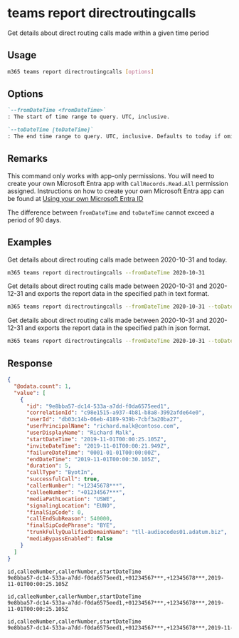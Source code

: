 
# teams report directroutingcalls

Get details about direct routing calls made within a given time period

## Usage

```sh
m365 teams report directroutingcalls [options]
```

## Options

```md definition-list
`--fromDateTime <fromDateTime>`
: The start of time range to query. UTC, inclusive.

`--toDateTime [toDateTime]`
: The end time range to query. UTC, inclusive. Defaults to today if omitted.
```

<Global />

## Remarks

This command only works with app-only permissions. You will need to create your own Microsoft Entra app with `CallRecords.Read.All` permission assigned. Instructions on how to create your own Microsoft Entra app can be found at [Using your own Microsoft Entra ID](../../../user-guide/using-own-identity.mdx)

The difference between `fromDateTime` and `toDateTime` cannot exceed a period of 90 days.

## Examples

Get details about direct routing calls made between 2020-10-31 and today.

```sh
m365 teams report directroutingcalls --fromDateTime 2020-10-31
```

Get details about direct routing calls made between 2020-10-31 and 2020-12-31 and exports the report data in the specified path in text format.

```sh
m365 teams report directroutingcalls --fromDateTime 2020-10-31 --toDateTime 2020-12-31 --output text > "directroutingcalls.txt"
```

Get details about direct routing calls made between 2020-10-31 and 2020-12-31 and exports the report data in the specified path in json format.

```sh
m365 teams report directroutingcalls --fromDateTime 2020-10-31 --toDateTime 2020-12-31 --output json > "directroutingcalls.json"
```

## Response

<Tabs>
  <TabItem value="JSON">

  ``` json
  {
    "@odata.count": 1,
    "value": [
      {
        "id": "9e8bba57-dc14-533a-a7dd-f0da6575eed1",
        "correlationId": "c98e1515-a937-4b81-b8a8-3992afde64e0",
        "userId": "db03c14b-06eb-4189-939b-7cbf3a20ba27",
        "userPrincipalName": "richard.malk@contoso.com",
        "userDisplayName": "Richard Malk",
        "startDateTime": "2019-11-01T00:00:25.105Z",
        "inviteDateTime": "2019-11-01T00:00:21.949Z",
        "failureDateTime": "0001-01-01T00:00:00Z",
        "endDateTime": "2019-11-01T00:00:30.105Z",
        "duration": 5,
        "callType": "ByotIn",
        "successfulCall": true,
        "callerNumber": "+12345678***",
        "calleeNumber": "+01234567***",
        "mediaPathLocation": "USWE",
        "signalingLocation": "EUNO",
        "finalSipCode": 0,
        "callEndSubReason": 540000,
        "finalSipCodePhrase": "BYE",
        "trunkFullyQualifiedDomainName": "tll-audiocodes01.adatum.biz",
        "mediaBypassEnabled": false
      }
    ]
  }
  ```

  </TabItem>
  <TabItem value="Text">

  ``` text
  id,calleeNumber,callerNumber,startDateTime
  9e8bba57-dc14-533a-a7dd-f0da6575eed1,+01234567***,+12345678***,2019-11-01T00:00:25.105Z
  ```

  </TabItem>
  <TabItem value="CSV">

  ``` text
  id,calleeNumber,callerNumber,startDateTime
  9e8bba57-dc14-533a-a7dd-f0da6575eed1,+01234567***,+12345678***,2019-11-01T00:00:25.105Z
  ```

  </TabItem>
  <TabItem value="Markdown">

  ```md
  id,calleeNumber,callerNumber,startDateTime
  9e8bba57-dc14-533a-a7dd-f0da6575eed1,+01234567***,+12345678***,2019-11-01T00:00:25.105Z
  ```

  </TabItem>
</Tabs>

